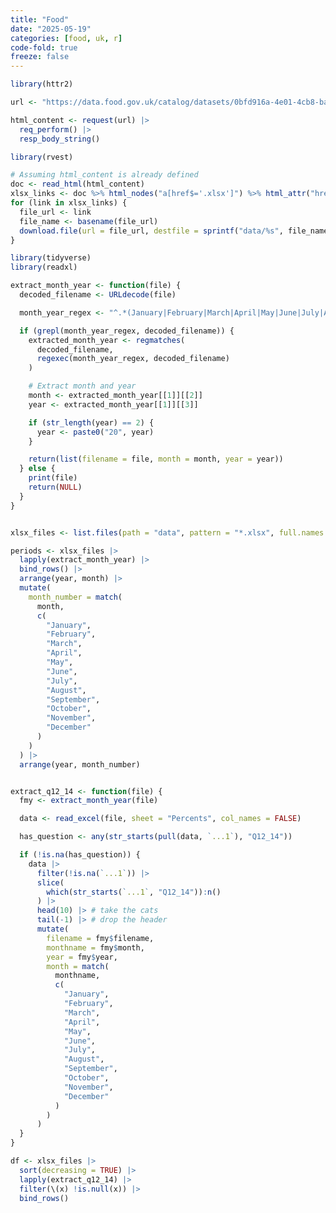 ```yaml
---
title: "Food"
date: "2025-05-19"
categories: [food, uk, r]
code-fold: true
freeze: false
---
```



```r
library(httr2)

url <- "https://data.food.gov.uk/catalog/datasets/0bfd916a-4e01-4cb8-ba16-763f0b36b50c"

html_content <- request(url) |>
  req_perform() |>
  resp_body_string()

library(rvest)

# Assuming html_content is already defined
doc <- read_html(html_content)
xlsx_links <- doc %>% html_nodes("a[href$='.xlsx']") %>% html_attr("href")
for (link in xlsx_links) {
  file_url <- link
  file_name <- basename(file_url)
  download.file(url = file_url, destfile = sprintf("data/%s", file_name))
}
```


```r
library(tidyverse)
library(readxl)

extract_month_year <- function(file) {
  decoded_filename <- URLdecode(file)

  month_year_regex <- "^.*(January|February|March|April|May|June|July|August|September|October|November|December)\\s?(\\d{2}|\\d{4}).*.xlsx$"

  if (grepl(month_year_regex, decoded_filename)) {
    extracted_month_year <- regmatches(
      decoded_filename,
      regexec(month_year_regex, decoded_filename)
    )

    # Extract month and year
    month <- extracted_month_year[[1]][[2]]
    year <- extracted_month_year[[1]][[3]]

    if (str_length(year) == 2) {
      year <- paste0("20", year)
    }

    return(list(filename = file, month = month, year = year))
  } else {
    print(file)
    return(NULL)
  }
}


xlsx_files <- list.files(path = "data", pattern = "*.xlsx", full.names = TRUE)

periods <- xlsx_files |>
  lapply(extract_month_year) |>
  bind_rows() |>
  arrange(year, month) |>
  mutate(
    month_number = match(
      month,
      c(
        "January",
        "February",
        "March",
        "April",
        "May",
        "June",
        "July",
        "August",
        "September",
        "October",
        "November",
        "December"
      )
    )
  ) |>
  arrange(year, month_number)


extract_q12_14 <- function(file) {
  fmy <- extract_month_year(file)

  data <- read_excel(file, sheet = "Percents", col_names = FALSE)

  has_question <- any(str_starts(pull(data, `...1`), "Q12_14"))

  if (!is.na(has_question)) {
    data |>
      filter(!is.na(`...1`)) |>
      slice(
        which(str_starts(`...1`, "Q12_14")):n()
      ) |>
      head(10) |> # take the cats
      tail(-1) |> # drop the header
      mutate(
        filename = fmy$filename,
        monthname = fmy$month,
        year = fmy$year,
        month = match(
          monthname,
          c(
            "January",
            "February",
            "March",
            "April",
            "May",
            "June",
            "July",
            "August",
            "September",
            "October",
            "November",
            "December"
          )
        )
      )
  }
}

df <- xlsx_files |>
  sort(decreasing = TRUE) |>
  lapply(extract_q12_14) |>
  filter(\(x) !is.null(x)) |>
  bind_rows()
```